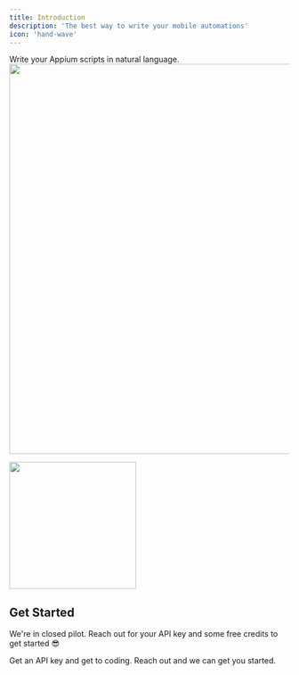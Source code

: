 ```yaml
---
title: Introduction
description: 'The best way to write your mobile automations'
icon: 'hand-wave'
---
```


Write your Appium scripts in natural language.
<CardGroup cols={2}>
  <img width="700" src="/images/qaml_code_input.png" />
  <Frame>
    <img width="228" src="/images/qaml_gif.gif" />
  </Frame>
</CardGroup>



## Get Started

We're in closed pilot. Reach out for your API key and some free credits to get started 😎

<CardGroup cols={2}>
  <Card
    title="Say hi on Discord"
    icon="discord"
    href="https://discord.gg/8X4bWNeF"
  >
    Get an API key and get to coding.
  </Card>
  <Card
    title="Email us"
    icon="envelope"
    href="mailto:support@camelqa.com"
  >
    Reach out and we can get you started.
  </Card>
</CardGroup>

